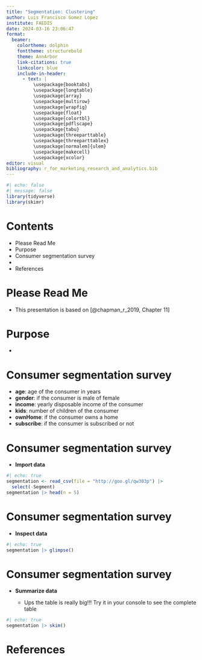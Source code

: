 ---
title: "Segmentation: Clustering"
author: Luis Francisco Gomez Lopez
institute: FAEDIS
date: 2024-03-16 23:06:47
format:
  beamer:
    colortheme: dolphin
    fonttheme: structurebold
    theme: AnnArbor
    link-citations: true
    linkcolor: blue
    include-in-header:
      - text: |
          \usepackage{booktabs}
          \usepackage{longtable}
          \usepackage{array}
          \usepackage{multirow}
          \usepackage{wrapfig}
          \usepackage{float}
          \usepackage{colortbl}
          \usepackage{pdflscape}
          \usepackage{tabu}
          \usepackage{threeparttable}
          \usepackage{threeparttablex}
          \usepackage[normalem]{ulem}
          \usepackage{makecell}
          \usepackage{xcolor}
editor: visual
bibliography: r_for_marketing_research_and_analytics.bib
---

```{r}
#| echo: false
#| message: false
library(tidyverse)
library(skimr)
```

# Contents

-   Please Read Me
-   Purpose
-   Consumer segmentation survey
-   
-   References

# Please Read Me

-   This presentation is based on [@chapman_r_2019, Chapter 11]

# Purpose

-   

# Consumer segmentation survey

-   **age**: age of the consumer in years
-   **gender**: if the consumer is male of female
-   **income**: yearly disposable income of the consumer
-   **kids**: number of children of the consumer
-   **ownHome**: if the consumer owns a home
-   **subscribe**: if the consumer is subscribed or not

# Consumer segmentation survey

-   **Import data**

\tiny

```{r}
#| echo: true
segmentation <- read_csv(file = "http://goo.gl/qw303p") |> 
  select(-Segment)
segmentation |> head(n = 5)
```

# Consumer segmentation survey

-   **Inspect data**

\tiny

```{r}
#| echo: true
segmentation |> glimpse()
```

# Consumer segmentation survey

-   **Summarize data**

    -   Ups the table is really big!!! Try it in your console to see the complete table

\tiny

```{r}
#| echo: true
segmentation |> skim()
```

# References

